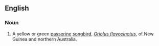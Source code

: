 ==English==

===Noun===
{{wikipedia|Australasian Yellow Oriole|Yellow Oriole}}
{{en-noun|head=[[yellow]] [[oriole]]}}

# A yellow or green [[passerine]] [[songbird]], ''[[Oriolus flavocinctus]]'', of New Guinea and northern Australia.